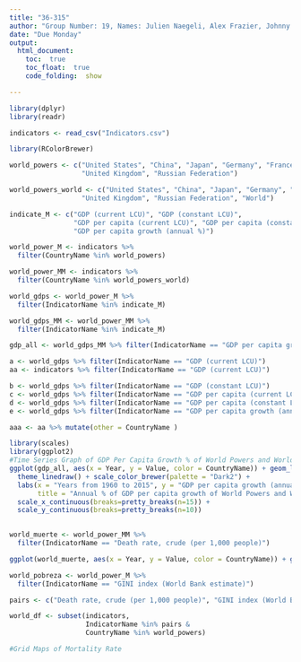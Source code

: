 ```yaml
---
title: "36-315"
author: "Group Number: 19, Names: Julien Naegeli, Alex Frazier, Johnny Wu, Maria Rodriguez: jnaegeli, afrazie1, johnnywu, mar1"
date: "Due Monday"
output: 
  html_document:
    toc:  true
    toc_float:  true
    code_folding:  show

---
```



```r
library(dplyr)
library(readr)

indicators <- read_csv("Indicators.csv")

library(RColorBrewer)

world_powers <- c("United States", "China", "Japan", "Germany", "France", 
                  "United Kingdom", "Russian Federation")

world_powers_world <- c("United States", "China", "Japan", "Germany", "France", 
                  "United Kingdom", "Russian Federation", "World")

indicate_M <- c("GDP (current LCU)", "GDP (constant LCU)", 
                "GDP per capita (current LCU)", "GDP per capita (constant LCU)", 
                "GDP per capita growth (annual %)")

world_power_M <- indicators %>%
  filter(CountryName %in% world_powers)

world_power_MM <- indicators %>%
  filter(CountryName %in% world_powers_world)

world_gdps <- world_power_M %>% 
  filter(IndicatorName %in% indicate_M)

world_gdps_MM <- world_power_MM %>% 
  filter(IndicatorName %in% indicate_M)

gdp_all <- world_gdps_MM %>% filter(IndicatorName == "GDP per capita growth (annual %)")

a <- world_gdps %>% filter(IndicatorName == "GDP (current LCU)")
aa <- indicators %>% filter(IndicatorName == "GDP (current LCU)")

b <- world_gdps %>% filter(IndicatorName == "GDP (constant LCU)")
c <- world_gdps %>% filter(IndicatorName == "GDP per capita (current LCU)")
d <- world_gdps %>% filter(IndicatorName == "GDP per capita (constant LCU)")
e <- world_gdps %>% filter(IndicatorName == "GDP per capita growth (annual %)")

aaa <- aa %>% mutate(other = CountryName )

library(scales)
library(ggplot2)
#Time Series Graph of GDP Per Capita Growth % of World Powers and World
ggplot(gdp_all, aes(x = Year, y = Value, color = CountryName)) + geom_line(size = 1.2) + 
  theme_linedraw() + scale_color_brewer(palette = "Dark2") + 
  labs(x = "Years from 1960 to 2015", y = "GDP per capita growth (annual %)", 
       title = "Annual % of GDP per capita growth of World Powers and World") + 
  scale_x_continuous(breaks=pretty_breaks(n=15)) + 
  scale_y_continuous(breaks=pretty_breaks(n=10)) 
  
```

```r

world_muerte <- world_power_MM %>% 
  filter(IndicatorName == "Death rate, crude (per 1,000 people)")

ggplot(world_muerte, aes(x = Year, y = Value, color = CountryName)) + geom_line()

world_pobreza <- world_power_M %>%
  filter(IndicatorName == "GINI index (World Bank estimate)")

pairs <- c("Death rate, crude (per 1,000 people)", "GINI index (World Bank estimate)")

world_df <- subset(indicators,
                   IndicatorName %in% pairs &
                   CountryName %in% world_powers)

#Grid Maps of Mortality Rate

```







